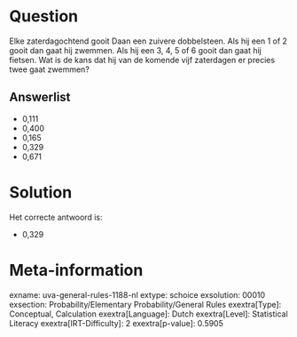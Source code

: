 Question
========

Elke zaterdagochtend gooit Daan een zuivere dobbelsteen. Als hij een 1
of 2 gooit dan gaat hij zwemmen. Als hij een 3, 4, 5 of 6 gooit dan gaat
hij fietsen. Wat is de kans dat hij van de komende vijf zaterdagen er
precies twee gaat zwemmen?

Answerlist
----------

* 0,111
* 0,400
* 0,165
* 0,329
* 0,671

Solution
========

Het correcte antwoord is: 

* 0,329

Meta-information
================
exname: uva-general-rules-1188-nl
extype: schoice
exsolution: 00010
exsection: Probability/Elementary Probability/General Rules 
exextra[Type]: Conceptual, Calculation
exextra[Language]: Dutch
exextra[Level]: Statistical Literacy
exextra[IRT-Difficulty]: 2
exextra[p-value]: 0.5905
